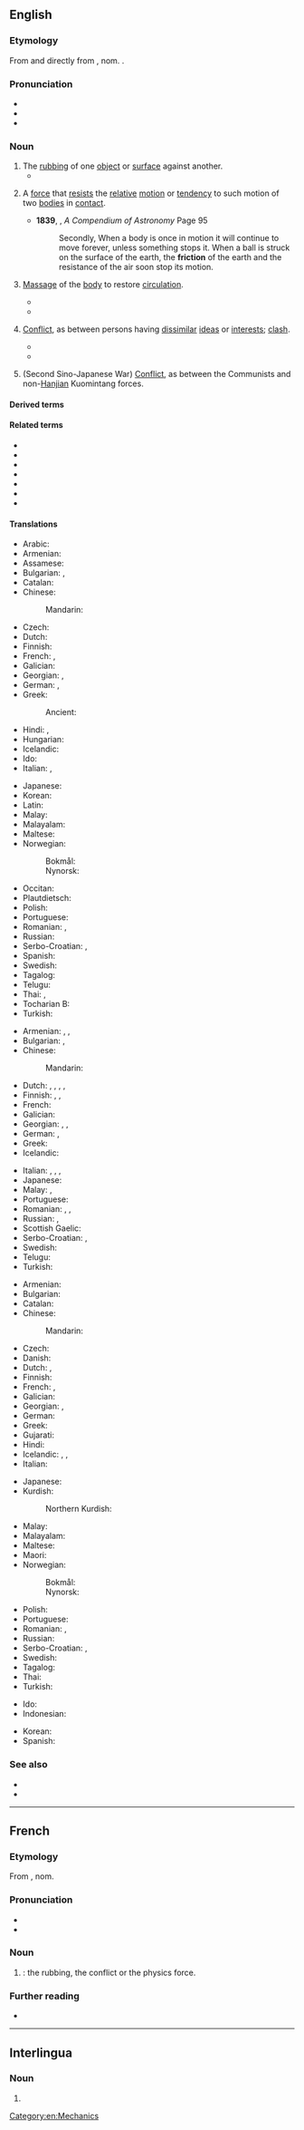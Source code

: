 ==English==
{{wikipedia|dab=friction (disambiguation)|friction}}

===Etymology===
From {{der|en|frm|friction}} and directly from {{der|en|la|frictionem}}, nom. {{m|la|frictio||a rubbing, rubbing down}}.

===Pronunciation===
* {{IPA|en|/ˈfɹɪkʃən̩/}}
* {{audio|en|En-us-friction.ogg|Audio (US)}}
* {{rhymes|en|ɪkʃən|s=2}}

===Noun===
{{wikipedia|friction|friction (physical force)}}
{{en-noun|-|s}}

# The [[rubbing]] of one [[object]] or [[surface]] against another.
#* {{quote-journal|en|year=2013|month=July-August|author={{w|Henry Petroski}}
|title=[http://www.americanscientist.org/issues/pub/2013/4/geothermal-energy Geothermal Energy]
|volume=101|issue=4|magazine={{w|American Scientist}}
|passage=Energy has seldom been found where we need it when we want it. Ancient nomads, wishing to ward off the evening chill and enjoy a meal around a campfire, had to collect wood and then spend time and effort coaxing the heat of '''friction''' out from between sticks to kindle a flame.}}
# {{lb|en|physics}} A [[force]] that [[resist]]s the [[relative]] [[motion]] or [[tendency]] to such motion of two [[bodies]] in [[contact]].
#* '''1839''', {{w|Denison Olmsted}}, ''A Compendium of Astronomy'' Page 95
#*: Secondly, When a body is once in motion it will continue to move forever, unless something stops it. When a ball is struck on the surface of the earth, the '''friction''' of the earth and the resistance of the air soon stop its motion.
# {{lb|en|medicine|obsolete|countable}} [[massage|Massage]] of the [[body]] to restore [[circulation]].
#* {{quote-book|en|title=Observations on Apparent Death from Drowning, Suffocation|author=James Curry|year=1792|passage=The '''frictions''' should at first be very gentle, and performed with a view to restore heat, and not to force the blood towards the heart, which in drowned persons is already too much distended with it.}}
#* {{quote-journal|en|journal=The London Medical Record|volume=1|page=5|date=7 January 1874|passage=The '''frictions''' are made at bedtime, on a limited portion of the body, and on one side only—the calf of the leg by preference, or the thigh, groin, or axilla. It is enough to continue rubbing for from three to five minutes at most.|title=Treatment of Syphilis by Mercurial Friction|author=M. Panas}}
# {{lb|en|figuratively}} [[conflict|Conflict]], as between persons having [[dissimilar]] [[ideas]] or [[interests]]; [[clash]].
#* {{quote-journal|en|date=2017-01-14|url=http://www.economist.com/news/asia/21714298-all-wrong-reasons-thailands-new-king-rejects-armys-proposed-constitution?fsrc=scn/fb/te/bl/ed/thailandsnewkingrejectsthearmysproposedconstitution|title=Thailand's new king rejects the army's proposed constitution|work=The Economist|passage=Thais have been watching for signs of '''friction''' between the armed forces and the monarchy—the country's two biggest sources of political power—since the death in October of Bhumibol Adulyadej, King Vajiralongkorn's long-reigning father.}}
#* {{quote-journal|en|date=2020 December 2|author=Andy Byford talks to Paul Clifton|title=I enjoy really big challenges...|journal=Rail|page=52|text=Once finances are stabilised, getting Crossrail finished is Byford's most obvious task. Late and over budget, it is causing unwanted headlines and '''friction''' between the London Mayor and the Department for Transport that both sides would rather live without.}}
# {{lb|en|China|historical}} (Second Sino-Japanese War) [[conflict|Conflict]], as between the Communists and non-[[Hanjian]] Kuomintang forces.

====Derived terms====
{{der3|en
|coefficient of friction
|antifriction
|frictionless
|frictional
|friction hitch
|nanofriction
|Darcy friction factor
|underfriction
|frictionally
|friction drum
|iliotibial band friction syndrome
|dynamic friction
|friction clutch
|friction match
|static friction}}

====Related terms====
* {{l|en|frictive}}
* {{l|en|frictional}}
* {{l|en|frictious}}
* {{l|en|fray}}
* {{l|en|fricative}}
* {{l|en|affricate}}
* {{l|en|dentifrice}}

====Translations====
{{trans-top|The rubbing of one object or surface against another}}
* Arabic: {{t|ar|اِحْتِكَاك|f}}
* Armenian: {{t+|hy|շփում}}
* Assamese: {{t|as|ঘঁহনি}}
* Bulgarian: {{t+|bg|търкане|n|sc=Cyrl}}, {{t+|bg|триене|n|sc=Cyrl}}
* Catalan: {{t+|ca|fricció|f}}
* Chinese:
*: Mandarin: {{t+|cmn|摩擦|tr=mócā}}
* Czech: {{t+|cs|tření|n}}
* Dutch: {{t+|nl|wrijving|f}}
* Finnish: {{t|fi|hankaus}}
* French: {{t+|fr|frottement|m}}, {{t+|fr|friction|f}}
* Galician: {{t+|gl|fricción|f}}
* Georgian: {{t|ka|ხახუნი|sc=Geor}}, {{t|ka|ხეხვა|sc=Geor}}
* German: {{t+|de|Reibung|f}}, {{t+|de|Reibung|f}}
* Greek: {{t+|el|τριβή|f}}
*: Ancient: {{t|grc|τρῖψις|f}}
* Hindi: {{t+|hi|घर्षण|sc=Deva}}, {{t+|hi|रगड़|sc=Deva}}
* Hungarian: {{t+|hu|súrlódás}}
* Icelandic: {{t|is|núningur|m}}
* Ido: {{t+|io|friciono}}
* Italian: {{t+|it|attrito|m}}, {{t+|it|frizione|f}}
{{trans-mid}}
* Japanese: {{t+|ja|摩擦|tr=まさつ, masatsu}}
* Korean: {{t+|ko|마찰}}
* Latin: {{t+|la|frictio|f}}
* Malay: {{t|ms|pergeseran}}
* Malayalam: {{t+|ml|ഉരസൽ}}
* Maltese: {{t|mt|frizzjoni|f}}
* Norwegian:
*: Bokmål: {{t+|nb|friksjon|m}}
*: Nynorsk: {{t|nn|friksjon|m}}
* Occitan: {{t|oc|friccion|f}}
* Plautdietsch: {{t|pdt|Riewunk|f}}
* Polish: {{t+|pl|tarcie|n}}
* Portuguese: {{t+|pt|fricção|f}}
* Romanian: {{t+|ro|frecare|m}}, {{t+|ro|fricțiune|f}}
* Russian: {{t+|ru|тре́ние|n}}
* Serbo-Croatian: {{t+|sh|trénje|n}}, {{t+|sh|frìkcija|f}}
* Spanish: {{t+|es|fricción|f}}
* Swedish: {{t+|sv|friktion|c}}
* Tagalog: {{t|tl|kiskis}}
* Telugu: {{t+|te|ఘర్షణ}}
* Thai: {{t+|th|การสี}}, {{t+|th|การเสียดสี}}
* Tocharian B: {{t|txb|kāntalñe}}
* Turkish: {{t+|tr|sürtünme}}
{{trans-bottom}}

{{trans-top|conflict}}
* Armenian: {{t|hy|տարաձայնություն}}, {{t+|hy|բախում}}, {{t+|hy|վեճ}}
* Bulgarian: {{t+|bg|търкане|n|sc=Cyrl}}, {{t+|bg|разногласие|n|sc=Cyrl}}
* Chinese:
*: Mandarin: {{t+|cmn|摩擦|tr=mócā}}
* Dutch: {{t+|nl|wrijving|f}}, {{t+|nl|frictie|f}}, {{t+|nl|onenigheid|f}}, {{t+|nl|geschil|n}}, {{t+|nl|conflict|n}}
* Finnish: {{t+|fi|erimielisyys}}, {{t+|fi|konflikti}}, {{t+|fi|kitka}}
* French: {{t+|fr|désaccord|m}}
* Galician: {{t+|gl|fricción|f}}
* Georgian: {{t|ka|ჭიდილი|sc=Geor}}, {{t|ka|უთანხმოება|sc=Geor}}, {{t|ka|კონფლიქტი|sc=Geor}}
* German: {{t|de|Reiberei|f}}, {{t+|de|Friktion|f}}
* Greek: {{t|el|προστριβές|f-p}}
* Icelandic: {{t|is|núningur|m}}
{{trans-mid}}
* Italian: {{t+|it|attrito|m}}, {{t+|it|dissenso|m}}, {{t+|it|contrasto|m}}, {{t+|it|divergenza|f}}
* Japanese: {{t+|ja|不和|tr=ふわ, fuwa}}
* Malay: {{t|ms|pergeseran}}, {{t|ms|perselisihan}}
* Portuguese: {{t+|pt|atrito|m}}
* Romanian: {{t+|ro|dezacord|n}}, {{t+|ro|neînțelegere|f}}, {{t+|ro|divergență|f}}
* Russian: {{t+|ru|тре́ния|p}}, {{t+|ru|разногласия|sc=Cyrl}}
* Scottish Gaelic: {{t|gd|eas-aonta|m}}
* Serbo-Croatian: {{t+|sh|trénje|n}}, {{t+|sh|frìkcija|f}}
* Swedish: {{t+|sv|friktion|c}}
* Telugu: {{t+|te|ఘర్షణ}}
* Turkish: {{t+|tr|sürtüşme}}
{{trans-bottom}}

{{trans-top|A force that resists the relative motion or tendency to such motion of two bodies in contact}}
* Armenian: {{t|hy|շփման ուժ}}
* Bulgarian: {{t+|bg|триене|n|sc=Cyrl}}
* Catalan: {{t+|ca|fricció|f}}
* Chinese:
*: Mandarin: {{t+|cmn|摩擦|tr=mócā}}
* Czech: {{t+|cs|tření|n}}
* Danish: {{t|da|friktion|c}}
* Dutch: {{t+|nl|wrijving|f}}, {{t+|nl|frictie|f}}
* Finnish: {{t+|fi|kitka}}
* French: {{t+|fr|friction|f}}, {{t+|fr|frottement|m}}
* Galician: {{t+|gl|fricción|f}}
* Georgian: {{t|ka|ხახუნი|sc=Geor}}, {{t|ka|ხახუნის ძალა|sc=Geor}}
* German: {{t+|de|Reibung|f}}
* Greek: {{t+|el|τριβή|f}}
* Gujarati: {{t|gu|ઘસારો}}
* Hindi: {{t+|hi|घर्षण}}
* Icelandic: {{t|is|núningskraftur|m}}, {{t|is|núningsmótstaða|f}}, {{t|is|núningur|m}}
* Italian: {{t+|it|attrito|m}}
{{trans-mid}}
* Japanese: {{t+|ja|摩擦|tr=まさつ, masatsu}}
* Kurdish:
*: Northern Kurdish: {{t|kmr|lêkxişandin|f}}
* Malay: {{t+|ms|geseran}}
* Malayalam: {{t+|ml|ഘർഷണം}}
* Maltese: {{t|mt|frizzjoni|f}}
* Maori: {{t|mi|waku}}
* Norwegian:
*: Bokmål: {{t+|nb|friksjon|m}}
*: Nynorsk: {{t|nn|friksjon|m}}
* Polish: {{t+|pl|tarcie|n}}
* Portuguese: {{t+|pt|atrito|m}}
* Romanian: {{t+|ro|frecare|f}}, {{t+|ro|fricțiune|f}}
* Russian: {{t|ru|си́ла тре́ния|f}}
* Serbo-Croatian: {{t+|sh|trénje|n}}, {{t+|sh|frìkcija|f}}
* Swedish: {{t+|sv|friktion|c}}
* Tagalog: {{t|tl|kiskis}}
* Thai: {{t|th|แรงเสียดทาน}}
* Turkish: {{t+|tr|sürtünme}}
{{trans-bottom}}

{{checktrans-top}}
* Ido: {{t+check|io|friciono}}
* Indonesian: {{t+check|id|gesek|alt=gesekan}}
{{trans-mid}}
* Korean: {{t-check|ko|[[마찰]] ([[麻擦]], machal)}}
* Spanish: {{t+check|es|fricción|f}}
{{trans-bottom}}

===See also===
* {{l|en|tribology}}
* {{l|en|lubrication}}

[[Category:en:Mechanics]]

----

==French==

===Etymology===
From {{etyl|la|fr}} {{m|la|frictionem}}, nom. {{m|la|frictio||a rubbing, rubbing down}}

===Pronunciation===
* {{fr-IPA}}
* {{audio|fr|LL-Q150 (fra)-WikiLucas00-friction.wav|Audio}}

===Noun===
{{fr-noun|f}}

# {{l|en|friction}}: the rubbing, the conflict or the physics force.

===Further reading===
* {{R:TLFi}}

----

==Interlingua==

===Noun===
{{ia-noun|-}}

# {{l|en|friction}}